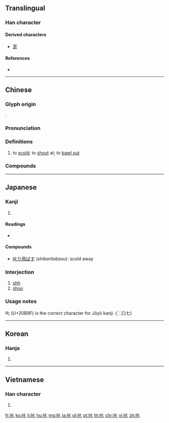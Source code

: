 {{character info/new}}
{{character info/new|codepoint=0x20b9f}}
==Translingual==

===Han character===
{{Han char|rn=30|rad=口|as=02|sn=5|four=64010|canj=RP|ids=⿰口匕}}

====Derived characters====
* [[蒊]]

====References====
* {{Han ref|kx=0173.020|dkj=03248|dj=0384.020|hdz=10572.060|uh=53F1|ud=21489|bh=A577|bd=42359}}

----

==Chinese==
{{zh-forms}}

===Glyph origin===
{{Han etym}}
{{Han compound|口|七|c1=s|c2=p|t1=mouth|ls=psc}}.

===Pronunciation===
{{zh-pron
|m=chì
|c=cik1
|w=4tsheq
|mc=y
|oc=y
|cat=v
}}

===Definitions===
{{zh-hanzi}}

# to [[scold]]; to [[shout]] at; to [[bawl out]]

===Compounds===
{{zh-der|叱叱|叱名|叱吒|叱吒風雲|叱呵|叱喝|叱嗟|叱嗟風雲|叱石成羊|叱罵|叱責|叱退|叱馭|呵叱|呼叱|喑嗚叱吒|喑惡叱吒|大叱|怒叱|風雲叱吒}}

----

==Japanese==

===Kanji===
{{ja-kanji|grade=|rs=口02}}

# {{defn|lang=ja|sort=口02}}

====Readings====
* {{ja-readings|on=[[しつ]] (''shitsu''), [[しち]] (''shichi'')|kun=[[しかる]] ([[叱る]], ''shikaru'')}}

====Compounds====
* [[叱り飛ばす]] (''shikaritobasu''): scold away

===Interjection===
{{ja-pos|interjection|しっ}}

# [[shh]]
# [[shoo]]

===Usage notes===
𠮟 (U+20B9F) is the correct character for Jōyō kanji. (⿰口七)

----

==Korean==

===Hanja===
{{ko-hanja|hangeul=질|rv=jil|mr=chil}}

# {{defn|lang=ko|sort=口02}}

----

==Vietnamese==

===Han character===
{{vi-hantu|[[sất]], [[sứt]], [[sớt]]|rs=口02}}

# {{defn|lang=vi|sort=口02}}

[[fr:叱]]
[[ko:叱]]
[[li:叱]]
[[hu:叱]]
[[mg:叱]]
[[ja:叱]]
[[pl:叱]]
[[pt:叱]]
[[th:叱]]
[[chr:叱]]
[[vi:叱]]
[[zh:叱]]